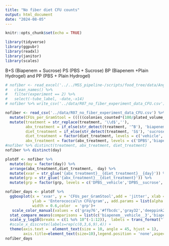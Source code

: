 ```yaml
---
title: "No fiber diet CFU counts"
output: html_document
date: "2024-08-05"
---
```


```r
knitr::opts_chunk$set(echo = TRUE)
```

```r
library(tidyverse)
library(ggpubr)
library(readxl)
library(janitor)
library(scales)
```
B+S  (Biapenem + Sucrose) PS (PBS + Sucrose) BP (Biapenem +Plain Hydrogel) and PP (PBS + Plain Hydrogel)

```r
# nofiber <- read_excel('../../MSS_pipeline-/scripts/food_tree/data/Angel Rebuttal_Exp2.xlsx') %>% 
#   clean_names() %>% 
#   filter(experiment == 2) %>% 
#   select(-tube_label, -date,-x14)
# nofiber %>% write_csv('../data/R07_no_fiber_experiment_data_CFU.csv')

nofiber <- read_csv('../data/R07_no_fiber_experiment_data_CFU.csv') %>% 
  mutate(CFUs_per_GramStool = (((((colonies_counted*(100/plated_volume_ul))/100)/(10^dilution_factor) )*1000)/stool_weight_mg)) %>% 
  mutate(treatment = str_replace(treatment, '\\d$',''),
         abx_treatment = if_else(str_detect(treatment, '^B'), 'biapenem','DPBS') ,
         diet_treatment = if_else(str_detect(treatment, 'S$'), 'sucrose', 'vehicle'),
         diet_treatment = factor(diet_treatment, levels = c('vehicle','sucrose')),
         abx_treatment = factor(abx_treatment, levels = c('DPBS','biapenem')))
#nofiber %>% distinct(treatment, abx_treatment, diet_treatment)
nofiber %>% distinct(day)

plotdf <- nofiber %>% 
  mutate(day = factor(day)) %>% 
  arrange(abx_treatment,diet_treatment,  day) %>% 
  mutate(xvar = str_glue('{abx_treatment}__{diet_treatment}__{day}')) %>% 
  mutate(grp = str_glue('{abx_treatment}__{diet_treatment}')) %>% 
  mutate(grp = factor(grp, levels = c('DPBS__vehicle','DPBS__sucrose','biapenem__vehicle','biapenem__sucrose')))
```


```r
nofiber_days <- plotdf %>%    
  ggboxplot(x = 'xvar', y = 'CFUs_per_GramStool',add = 'jitter', xlab = '', 
            ylab = 'Enterococcal\n CFU/gram',, add.params = list(alpha = 0.5, shape = 16),
            width = 0.6,color  = 'grp')+
   scale_color_manual(values = c('gray76','#ffbcdc','gray32','deeppink2')) +
  stat_compare_means(comparisons = list(c('biapenem__vehicle__3','biapenem__sucrose__3'), c('biapenem__vehicle__6','biapenem__sucrose__6')),label= "p.signif", method= 'wilcox.test',tip.length = 0.04,exact=T,correct=T) +
  scale_y_log10(breaks = c(1 %o% 10^(-1:12)),  labels = trans_format("log10", math_format(10^.x))) +
  #scale_x_discrete(labels=rep(c(0,3,6,9),4)) + 
  theme(axis.text =  element_text(size = 10, angle = 45, hjust = 1),
        axis.title=element_text(size=10),legend.position = 'none',aspect.ratio=1/1.3)
nofiber_days
```

